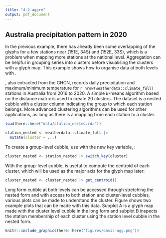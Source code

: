 ```yaml
---
title: "4-2-aggre"
output: pdf_document
---
```


## Australia precipitation pattern in 2020

In the previous example, there has already been some overlapping of the glyphs for a few stations near (151E, 34S) and (152E, 33S), which is a problem when mapping more stations at the national level. Aggregation can be helpful in grouping series into clusters before visualising the clusters with a glyph map. This example shows how to organise data at both levels with \code{switch_key()}.

\code{weatherdata::climate_full}, also extracted from the GHCN, records daily precipitation and maximum/minimum temperature for `r nrow(weatherdata::climate_full)` stations in Australia from 2016 to 2020. A simple $k$-means algorithm based on the distance matrix is used to create 20 clusters. The dataset \code{station_nested} is a nested cubble with a cluster column indicating the group to which each station belongs. More advanced clustering algorithms can be used for other applications, as long as there is a mapping from each station to a cluster.

```r
load(here::here("data/station_nested.rda"))
```

```r
station_nested <- weatherdata::climate_full |>
  mutate(cluster = ...)
```

To create a group-level cubble, use \code{switch_key()} with the new key variable, \code{cluster}:

```r
cluster_nested <- station_nested |> switch_key(cluster)
```

With the group-level cubble, \code{get_centroid()} is useful to compute the centroid of each cluster, which will be used as the major axis for the glyph map later:

```r
cluster_nested <- cluster_nested |> get_centroid()
```

Long form cubble at both levels can be accessed through stretching the nested form and with access to both station and cluster-level cubbles, various plots can be made to understand the cluster. Figure \ref{fig:basic-agg} shows two example plots that can be made with this data. Subplot A is a glyph map made with the cluster level cubble in the long form and subplot B inspects the station membership of each cluster using the station level cubble in the nested form.

```r
knitr::include_graphics(here::here("figures/basic-agg.png"))
```
